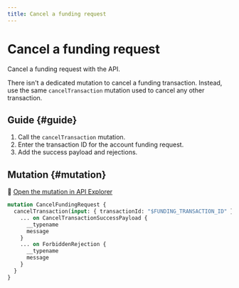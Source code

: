 ```yaml
---
title: Cancel a funding request
---
```


# Cancel a funding request

Cancel a funding request with the API.

There isn't a dedicated mutation to cancel a funding transaction.
Instead, use the same `cancelTransaction` mutation used to cancel any other transaction.

## Guide {#guide}

1. Call the `cancelTransaction` mutation.
1. Enter the transaction ID for the account funding request.
1. Add the success payload and rejections.

## Mutation {#mutation}

🔎 [Open the mutation in API Explorer](https://explorer.swan.io?query=bXV0YXRpb24gQ2FuY2VsRnVuZGluZ1JlcXVlc3QgewogIGNhbmNlbFRyYW5zYWN0aW9uKGlucHV0OiB7IHRyYW5zYWN0aW9uSWQ6ICIkRlVORElOR19UUkFOU0FDVElPTl9JRCIgfSkgewogICAgLi4uIG9uIENhbmNlbFRyYW5zYWN0aW9uU3VjY2Vzc1BheWxvYWQgewogICAgICBfX3R5cGVuYW1lCiAgICAgIG1lc3NhZ2UKICAgIH0KICAgIC4uLiBvbiBGb3JiaWRkZW5SZWplY3Rpb24gewogICAgICBfX3R5cGVuYW1lCiAgICAgIG1lc3NhZ2UKICAgIH0KICB9Cn0K&tab=api)

```graphql {3} showLineNumbers
mutation CancelFundingRequest {
  cancelTransaction(input: { transactionId: "$FUNDING_TRANSACTION_ID" }) {
    ... on CancelTransactionSuccessPayload {
      __typename
      message
    }
    ... on ForbiddenRejection {
      __typename
      message
    }
  }
}
```
